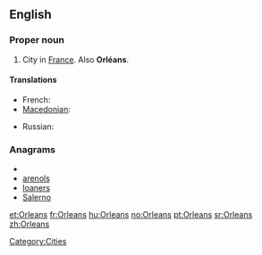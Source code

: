 ==English==

===Proper noun===
{{wikipedia}}
{{en-proper noun}}

# City in [[France]].  Also '''Orléans'''.

====Translations====
{{trans-top|a city in France}}
* French: {{t+|fr|Orléans}}
* [[Macedonian]]: {{t|mk|Орлеан|m|tr=Orleán}}
{{trans-mid}}
* Russian: {{t|ru|Орлеан|m|tr=Orl'eán}}
{{trans-bottom}}

===Anagrams===
* {{alphagram|aelnors}}
* [[arenols#English|arenols]]
* [[loaners#English|loaners]]
* [[Salerno#English|Salerno]]

[[Category:Cities]]

[[et:Orleans]]
[[fr:Orleans]]
[[hu:Orleans]]
[[no:Orleans]]
[[pt:Orleans]]
[[sr:Orleans]]
[[zh:Orleans]]